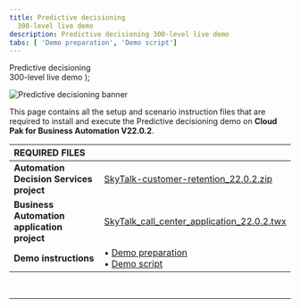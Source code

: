 ```yaml
---
title: Predictive decisioning
  300-level live demo
description: Predictive decisioning 300-level live demo
tabs: [ 'Demo preparation', 'Demo script']
---
```


  <span>
    Predictive decisioning <br/> 300-level live demo
  </span> );

![Predictive decisioning banner](./images/Predictive-Decisioning-300-Prep-GitHub-banner-12-15-21.jpg)

<span id="top"></span>

This page contains all the setup and scenario instruction files that are required to install and execute the Predictive decisioning demo on **Cloud Pak for Business Automation V22.0.2**.

| REQUIRED FILES | |
| :---         | :--- |
| **Automation Decision Services project** | <a href="./SkyTalk-customer-retention_22.0.2.zip" target="_blank" rel="noreferrer">SkyTalk-customer-retention_22.0.2.zip</a> |
| **Business Automation application project** | <a href="./SkyTalk_call_center_application_22.0.2.twx" target="_blank" rel="noreferrer">SkyTalk_call_center_application_22.0.2.twx</a> |
| **Demo instructions** | • <a href="./300-Predictive-decisioning-demo-prep-v22.0.2.pdf" target="_blank" rel="noreferrer">Demo preparation</a> <br/> • <a href="./300-Predictive-decisioning-demo-script-v22.0.2.pdf" target="_blank" rel="noreferrer">Demo script</a> |

<br/>

***